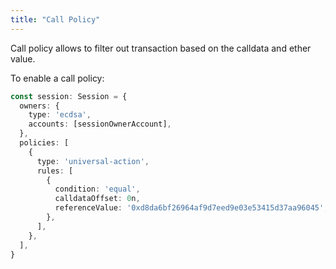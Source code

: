 ```yaml
---
title: "Call Policy"
---
```


Call policy allows to filter out transaction based on the calldata and ether value.

To enable a call policy:

```ts {6-10}
const session: Session = {
  owners: {
    type: 'ecdsa',
    accounts: [sessionOwnerAccount],
  },
  policies: [
    {
      type: 'universal-action',
      rules: [
        {
          condition: 'equal',
          calldataOffset: 0n,
          referenceValue: '0xd8da6bf26964af9d7eed9e03e53415d37aa96045',
        },
      ],
    },
  ],
}
```
